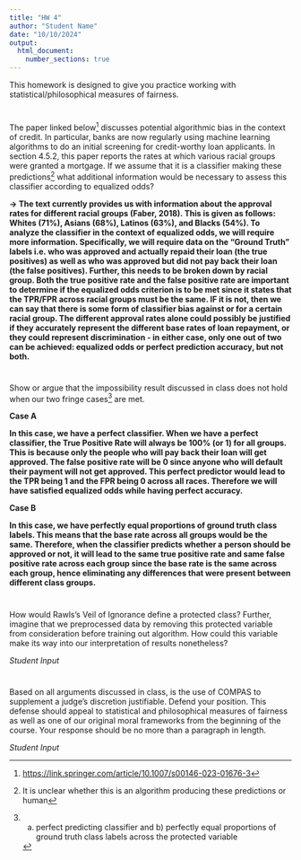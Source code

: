 ```yaml
---
title: "HW 4"
author: "Student Name"
date: "10/10/2024"
output: 
  html_document:
    number_sections: true
---
```


This homework is designed to give you practice working with statistical/philosophical measures of fairness.

# 

The paper linked below[^1] discusses potential algorithmic bias in the context of credit. In particular, banks are now regularly using machine learning algorithms to do an initial screening for credit-worthy loan applicants. In section 4.5.2, this paper reports the rates at which various racial groups were granted a mortgage. If we assume that it is a classifier making these predictions[^2] what additional information would be necessary to assess this classifier according to equalized odds?

[^1]: <https://link.springer.com/article/10.1007/s00146-023-01676-3>

[^2]: It is unclear whether this is an algorithm producing these predictions or human

**-\> The text currently provides us with information about the approval rates for different racial groups (Faber, 2018). This is given as follows: Whites (71%), Asians (68%), Latinos (63%), and Blacks (54%). To analyze the classifier in the context of equalized odds, we will require more information. Specifically, we will require data on the "Ground Truth" labels i.e. who was approved and actually repaid their loan (the true positives) as well as who was approved but did not pay back their loan (the false positives). Further, this needs to be broken down by racial group. Both the true positive rate and the false positive rate are important to determine if the equalized odds criterion is to be met since it states that the TPR/FPR across racial groups must be the same. IF it is not, then we can say that there is some form of classifier bias against or for a certain racial group. The different approval rates alone could possibly be justified if they accurately represent the different base rates of loan repayment, or they could represent discrimination - in either case, only one out of two can be achieved: equalized odds or perfect prediction accuracy, but not both.**

# 

Show or argue that the impossibility result discussed in class does not hold when our two fringe cases[^3] are met.

[^3]: a) perfect predicting classifier and b) perfectly equal proportions of ground truth class labels across the protected variable

**Case A**

**In this case, we have a perfect classifier. When we have a perfect classifier, the True Positive Rate will always be 100% (or 1) for all groups. This is because only the people who will pay back their loan will get approved. The false positive rate will be 0 since anyone who will default their payment will not get approved. This perfect predictor would lead to the TPR being 1 and the FPR being 0 across all races. Therefore we will have satisfied equalized odds while having perfect accuracy.**

**Case B**

**In this case, we have perfectly equal proportions of ground truth class labels. This means that the base rate across all groups would be the same. Therefore, when the classifier predicts whether a person should be approved or not, it will lead to the same true positive rate and same false positive rate across each group since the base rate is the same across each group, hence eliminating any differences that were present between different class groups.**

# 

How would Rawls's Veil of Ignorance define a protected class? Further, imagine that we preprocessed data by removing this protected variable from consideration before training out algorithm. How could this variable make its way into our interpretation of results nonetheless?

*Student Input*

# 

Based on all arguments discussed in class, is the use of COMPAS to supplement a judge's discretion justifiable. Defend your position. This defense should appeal to statistical and philosophical measures of fairness as well as one of our original moral frameworks from the beginning of the course. Your response should be no more than a paragraph in length.

*Student Input*
